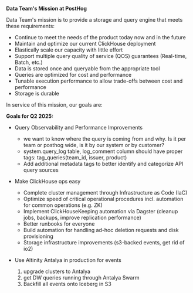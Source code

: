 **Data Team's Mission at PostHog**

Data Team's mission is to provide a storage and query engine that meets these requirements:
- Continue to meet the needs of the product today now and in the future
- Maintain and optimize our current ClickHouse deployment
- Elastically scale our capacity with little effort
- Support multiple query quality of service (QOS) guarantees (Real-time, Batch, etc.)
- Data is stored once and queryable from the appropriate tool
- Queries are optimized for cost and performance
- Tunable execution performance to allow trade-offs between cost and performance
- Storage is durable

In service of this mission, our goals are:

**Goals for Q2 2025:**

- Query Observability and Performance Improvements
  - we want to know where the query is coming from and why. Is it per team or posthog wide, is it by our system or by customer?
  - system.query_log table, log_comment column should have proper tags: tag_queries(team_id, issuer, product)
  - Add additional metadata tags to better identify and categorize API query sources


- Make ClickHouse ops easy
  - Complete cluster management through Infrastructure as Code (IaC)
  - Optimize speed of critical operational procedures incl. automation for common operations (e.g. ZK)
  - Implement ClickHouseKeeping automation via Dagster (cleanup jobs, backups, improve replication performance)
  - Better runbooks for everyone
  - Build automation for handling ad-hoc deletion requests and disk provisioning  
  - Storage infrastructure improvements (s3-backed events, get rid of io2)

- Use Altinity Antalya in production for events
  1) upgrade clusters to Antalya 
  2) get DW queries running through Antalya Swarm
  3) Backfill all events onto Iceberg in S3
